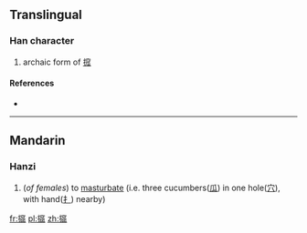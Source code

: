 ==Translingual==

===Han character===
{{Han char|rn=64|rad=手|as=20|sn=23|four=|canj=手十金人 (QJCO), X手十金人 (XQJCO)}}
#archaic form of [[搲]]

====References====
* {{Han ref|kx=0464.260|dkj=13039|dj=0813.220|hdz=31992.020|uh=6528|ud=25896}}

----

==Mandarin==

===Hanzi===
{{cmn-hanzi|pin=[[tǎng]] ([[tang3]]), [[wā]] ([[wa1]])|wg=[[t'ang3|t'ang<sup>3</sup>]], [[wa1|wa<sup>1</sup>]]}}

# {{slang|lang=cmn}} (''of females'') to [[masturbate]] (i.e. three cucumbers([[瓜]]) in one hole([[穴]]), with hand([[扌]]) nearby)

[[fr:攨]]
[[pl:攨]]
[[zh:攨]]